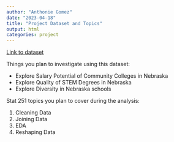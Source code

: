 ```yaml
---
author: "Anthonie Gomez"
date: "2023-04-18"
title: "Project Dataset and Topics"
output: html
categories: project
---
```


[Link to dataset](https://github.com/rfordatascience/tidytuesday/blob/master/data/2020/2020-03-10/readme.md)

Things you plan to investigate using this dataset:

- Explore Salary Potential of Community Colleges in Nebraska
- Explore Quality of STEM Degrees in Nebraska
- Explore Diversity in Nebraska schools

Stat 251 topics you plan to cover during the analysis:

1. Cleaning Data
2. Joining Data
3. EDA
4. Reshaping Data


